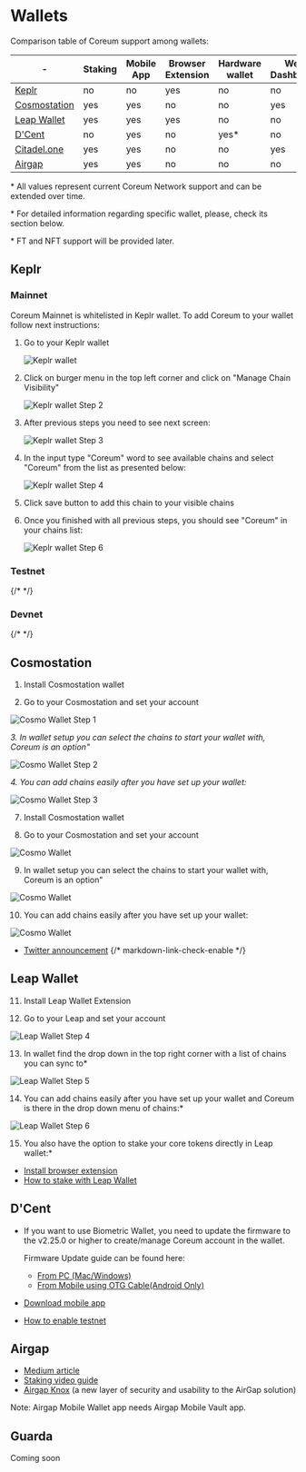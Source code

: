 # Wallets

Comparison table of Coreum support among wallets:

| \-                                     | Staking | Mobile App | Browser Extension | Hardware wallet | Web Dashboard | Testnet support |
| -------------------------------------- | ------- | ---------- | ----------------- | --------------- | ------------- | --------------- |
| [Keplr](https://www.keplr.app/)               | no      | no         | yes               | no              | no            | yes             |
| [Cosmostation](https://wallet.cosmostation.io/cosmos) | yes     | yes        | no                | no              | yes           | no              |
| [Leap Wallet](https://www.leapwallet.io/)   | yes     | yes        | yes               | no              | no            | yes             |
| [D'Cent](https://dcentwallet.com/)             | no      | yes        | no                | yes\*           | no            | yes             |
| [Citadel.one](https://app.citadel.one) | yes     | yes        | no                | no              | yes           | no              |
| [Airgap](https://airgap.it/)             | yes     | yes        | no                | no              | no            | no              |

\* All values represent current Coreum Network support and can be extended over time.

\* For detailed information regarding specific wallet, please, check its section below.

\* FT and NFT support will be provided later.

## Keplr

### Mainnet

Coreum Mainnet is whitelisted in Keplr wallet. To add Coreum to your wallet follow next
instructions:

1. Go to your Keplr wallet

    <img className="w-96 max-w-full mb-10" src="/images/tools/wallets/step1.png" alt="Keplr wallet" />

2. Click on burger menu in the top left corner and click on "Manage Chain Visibility"

    <img className="w-96 max-w-full mb-10" src="/images/tools/wallets/step2.png" alt="Keplr wallet Step 2"  />

3. After previous steps you need to see next screen:

    <img className="w-96 max-w-full mb-10" src="/images/tools/wallets/step3.png" alt="Keplr wallet Step 3" />

4. In the input type "Coreum" word to see available chains and select "Coreum" from the list as
   presented below:

    <img className="w-96 max-w-full mb-10" src="/images/tools/wallets/step4.png" alt="Keplr wallet Step 4" />

5. Click save button to add this chain to your visible chains

6. Once you finished with all previous steps, you should see "Coreum" in your chains list:

    <img className="w-96 max-w-full mb-10" src="/images/tools/wallets/step5.png" alt="Keplr wallet Step 6" />

### Testnet

{/* <WalletKeplr chainId="coreum-testnet-1" /> */}

### Devnet

{/* <WalletKeplr chainId="coreum-devnet-1" /> */}

## Cosmostation

1. Install Cosmostation wallet 

2. Go to your Cosmostation and set your account

<img className="w-96 max-w-full mb-10" src="/images/tools/wallets/stepC1.png" alt="Cosmo Wallet Step 1" />

*3. In wallet setup you can select the chains to start your wallet with, Coreum is an option"*

<img className="w-96 max-w-full mb-10" src="/images/tools/wallets/stepC2.png" alt="Cosmo Wallet Step 2" />

*4. You can add chains easily after you have set up your wallet:*

<img className="w-96 max-w-full mb-10" src="/images/tools/wallets/stepC3.png" alt="Cosmo Wallet Step 3" />

7. Install Cosmostation wallet 

8. Go to your Cosmostation and set your account

<img className="w-96 max-w-full mb-10" src="/images/tools/wallets/stepC1.png" alt="Cosmo Wallet" />

9. In wallet setup you can select the chains to start your wallet with, Coreum is an option"

<img className="w-96 max-w-full mb-10" src="/images/tools/wallets/stepC2.png" alt="Cosmo Wallet" />

10. You can add chains easily after you have set up your wallet:

<img className="w-96 max-w-full mb-10" src="/images/tools/wallets/stepC3.png" alt="Cosmo Wallet" />

-   [Twitter announcement](https://twitter.com/IBCwallet/status/1640958742194966528?s=20)
{/* markdown-link-check-enable */}

## Leap Wallet

11. Install Leap Wallet Extension

12. Go to your Leap and set your account

<img className="w-96 max-w-full mb-10" src="/images/tools/wallets/stepL1.png" alt="Leap Wallet Step 4" />

13. In wallet find the drop down in the top right corner with a list of chains you can sync to*

<img className="w-96 max-w-full mb-10" src="/images/tools/wallets/stepL2.png" alt="Leap Wallet Step 5" />

14. You can add chains easily after you have set up your wallet and Coreum is there in the drop down menu of chains:*

<img className="w-96 max-w-full mb-10" src="/images/tools/wallets/stepL3.png" alt="Leap Wallet Step 6" />

15. You also have the option to stake your core tokens directly in Leap wallet:*

-   [Install browser extension](https://www.leapwallet.io/#inpage-download)
-   [How to stake with Leap Wallet](/docs/overview/smart-tokens)

## D'Cent

-   If you want to use Biometric Wallet, you need to update the firmware to the v2.25.0 or higher to
    create/manage Coreum account in the wallet.

    Firmware Update guide can be found here:

    -   [From PC (Mac/Windows)](https://userguide.dcentwallet.com/biometric-wallet/firmware-update-from-computer)
    -   [From Mobile using OTG Cable(Android Only)](https://userguide.dcentwallet.com/biometric-wallet/firmware-update-from-mobile)

-   [Download mobile app](https://dcentwallet.com/MobileApp)
-   [How to enable testnet](https://userguide.dcentwallet.com/mobile-app/mobile-app-setting-menu#how-to-activate-testnet)

## Airgap

-   [Medium article](https://medium.com/airgap-it/airgap-add-support-for-coreum-73c5133f82f3)
-   [Staking video guide](https://www.youtube.com/watch?v=NZRvD7gsy60)
-   [Airgap Knox](https://medium.com/airgap-it/airgaps-newest-product-airgap-knox-3dbf7592533f) (a
    new layer of security and usability to the AirGap solution)

Note: Airgap Mobile Wallet app needs Airgap Mobile Vault app.

## Guarda

Coming soon
